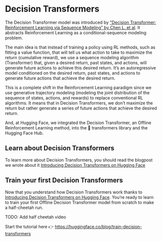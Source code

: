 # Decision Transformers

The Decision Transformer model was introduced by ["Decision Transformer: Reinforcement Learning via Sequence Modeling” by Chen L. et al](https://arxiv.org/abs/2106.01345). It abstracts Reinforcement Learning as a conditional-sequence modeling problem.

The main idea is that instead of training a policy using RL methods, such as fitting a value function, that will tell us what action to take to maximize the return (cumulative reward), we use a sequence modeling algorithm (Transformer) that, given a desired return, past states, and actions, will generate future actions to achieve this desired return. It’s an autoregressive model conditioned on the desired return, past states, and actions to generate future actions that achieve the desired return.

This is a complete shift in the Reinforcement Learning paradigm since we use generative trajectory modeling (modeling the joint distribution of the sequence of states, actions, and rewards) to replace conventional RL algorithms. It means that in Decision Transformers, we don’t maximize the return but rather generate a series of future actions that achieve the desired return.

And, at Hugging Face, we integrated the Decision Transformer, an Offline Reinforcement Learning method, into the 🤗 transformers library and the Hugging Face Hub.

## Learn about Decision Transformers

To learn more about Decision Transformers, you should read the blogpost we wrote about it [Introducing Decision Transformers on Hugging Face](https://huggingface.co/blog/decision-transformers)

## Train your first Decision Transformers

Now that you understand how Decision Transformers work thanks to [Introducing Decision Transformers on Hugging Face](https://huggingface.co/blog/decision-transformers). You’re ready to learn to train your first Offline Decision Transformer model from scratch to make a half-cheetah run.

TODO: Add half cheetah video

Start the tutorial here 👉 https://huggingface.co/blog/train-decision-transformers
